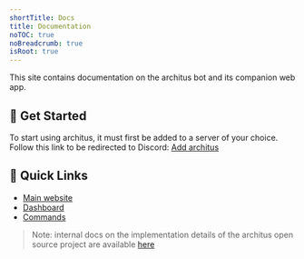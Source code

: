 ```yaml
---
shortTitle: Docs
title: Documentation
noTOC: true
noBreadcrumb: true
isRoot: true
---
```


This site contains documentation on the architus bot and its companion web app.

## 🚀 Get Started

To start using architus, it must first be added to a server of your choice. Follow this link to be redirected to Discord: [Add architus](https://api.archit.us/invite)

## 🔗 Quick Links

- [Main website](https://archit.us/)
- [Dashboard](https://archit.us/app)
- [Commands](/commands)

> Note: internal docs on the implementation details of the architus open source project are available [here](/internal)

